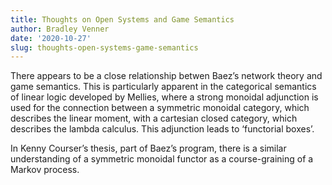 ```yaml
---
title: Thoughts on Open Systems and Game Semantics
author: Bradley Venner
date: '2020-10-27'
slug: thoughts-open-systems-game-semantics
---
```


There appears to be a close relationship betwen Baez's network theory and game semantics.  This is particularly apparent in the categorical semantics of linear logic developed by Mellies, where a strong monoidal adjunction is used for the connection between a symmetric monoidal category, which describes the linear moment, with a cartesian closed category, which describes the lambda calculus.  This adjunction leads to 'functorial boxes'.

In Kenny Courser's thesis, part of Baez's program, there is a similar understanding of a symmetric monoidal functor as a course-graining of a Markov process.
